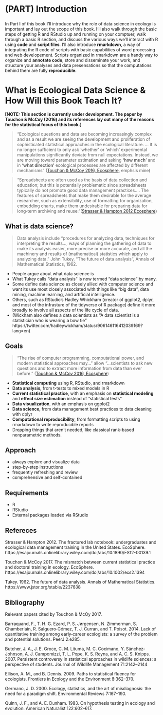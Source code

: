 # (PART) Introduction {-}

### {-}

In Part I of this book I'll introduce why the role of data science in ecology is important and lay out the scope of this book.  I'll also walk through the basic steps of getting R and RStudio up and running on your comptuer, walk through a basic R section, and discuss the various ways we'll interact with R using **code** and **script files**.  I'll also introduce **rmarkdown**, a way of integrating the R code of scripts with basic capabilities of word processing and web developement.  Scripts organized in rmarkdown are a handy way to organize and **annotate code**, store and disseminate your work, and structure your analyses and data presensations so that the computations behind them are fully **reproducible**. 


# What is Ecological Data Science & How Will this Book Teach It?

**[NOTE: This section is currently under development.  The paper by Touchon & McCoy (2016) and its references lay out many of the reasons for the statistical focus of this book.]**

>"Ecological questions and data are becoming increasingly complex and as a result we are seeing the development and proliferation of sophisticated statistical approaches in the ecological literature. ... It is no longer sufficient to only ask 'whether' or 'which' experimental manipulations significantly deviate from null expectations. Instead, we are moving toward parameter estimation and asking **'how much'** and in **'what direction'** ecological processes are affected by different mechanisms" ([Touchon & McCoy 2016, Ecosphere](https://esajournals.onlinelibrary.wiley.com/doi/abs/10.1002/ecs2.1394), emphsis mine)

>"Spreadsheets are often used as the basis of data collection and education; but this is potentially problematic since spreadsheets typically do not promote good data management practices.... The features of spreadsheets that make them desirable for the average researcher, such as extensibility, use of formatting for organization, embedding charts, make them undesirable for preparing data for long‐term archiving and reuse."([Strasser & Hampton 2012 Ecosphere](https://esajournals.onlinelibrary.wiley.com/doi/abs/10.1890/ES12-00139.1))

## What is data science?

>Data analysis include "procedures for analyzing data, techniques for interpreting the results..., ways of planning the gathering of data to make its analysis easier, more precise or more accurate, and  all the machinery and results of (mathematical) statistics which apply to analyzing data."  John Tukey, "The future of data analysis",  Annals of Mathematical Statistics, 1962.

* People argue about what data science is
* What Tukey calls "data analysis" is now termed "data science" by many.  
* Some define data science as closely allied with computer science and want its use most closely associated with things like "big data", data mining, machine learning, and artificial intelligence.
*  Others, such as RStudio's Hadley Whickham (creator of ggplot2, dplyr, and most of the infrasture of the tidyverse of R package) define it more broadly to involve all aspects of the life cycle of data.
* (Wickham also defines a data scientists as "A data scientist is a statistician who is wearing a bow tie" https://twitter.com/hadleywickham/status/906146116412039169?lang=en)

## Goals

>"The rise of computer programming, computational power, and modern statistical approaches may..." allow "...scientists to ask new questions and to extract more information from data than ever before." ([Touchon & McCoy 2016, Ecosphere](https://esajournals.onlinelibrary.wiley.com/doi/abs/10.1002/ecs2.1394))

* **Statistical computing** using R, RStudio, and rmarkdown
* **Data analysis**, from t-tests to mixed models in R
* **Current statistical practice**, with an emphasis on **statistical modeling** and **effect size estimation** instead of "statistical tests"
* **Data visualization**, with an emphasis on ggplot2
* **Data science**, from data management best practices to data cleaning with dplyr
* **Computational reproducibility**, from formatting scripts to using rmarkdown to write reproducible reports
* Dropping things that aren't needed, like classical rank-based nonparametric methods.

## Approach

* always explore and visualize data
* step-by-step instructions
* frequently refreshing and review
* comprehensive and self-contained

## Requirements

* R
* RStudio
* External packages loaded via RStudio



## Refereces

Strasser & Hampton 2012.  The fractured lab notebook: undergraduates and ecological data management training in the United States.  EcoSphere. https://esajournals.onlinelibrary.wiley.com/doi/abs/10.1890/ES12-00139.1

Touchon & McCoy 2017.  The mismatch between current statistical practice and doctoral training in ecology.  EcoSphere. https://esajournals.onlinelibrary.wiley.com/doi/abs/10.1002/ecs2.1394

Tukey.  1962.  The future of data analysis.  Annals of Mathematical Statistics.  https://www.jstor.org/stable/2237638

## Bibliography

Relevant papers cited by Touchon & McOy 2017.

Barraquand, F., T. H. G. Ezard, P. S. Jørgensen, N. Zimmerman, S. Chamberlain, R. Salguero‐Gómez, T. J. Curran, and T. Poisot. 2014. Lack of quantitative training among early‐career ecologists: a survey of the problem and potential solutions. PeerJ 2:e285.

Butcher, J. A., J. E. Groce, C. M. Lituma, M. C. Cocimano, Y. Sánchez‐Johnson, A. J. Campomizzi, T. L. Pope, K. S. Reyna, and A. C. S. Knipps. 2007. Persistent controversy in statistical approaches in wildlife sciences: a perspective of students. Journal of Wildlife Management 71:2142–2144

Ellison, A. M., and B. Dennis. 2009. Paths to statistical fluency for ecologists. Frontiers in Ecology and the Environment 8:362–370.

Germano, J. D. 2000. Ecology, statistics, and the art of misdiagnosis: the need for a paradigm shift. Environmental Reviews 7:167–190.

Quinn, J. F., and A. E. Dunham. 1983. On hypothesis testing in ecology and evolution. American Naturalist 122:602–617.